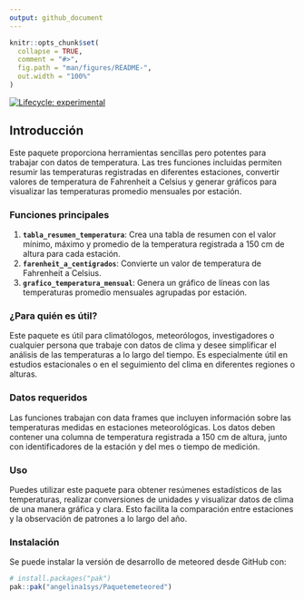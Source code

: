 ```yaml
---
output: github_document
---
```


<!-- README.md is generated from README.Rmd. Please edit that file -->

```r
knitr::opts_chunk$set(
  collapse = TRUE,
  comment = "#>",
  fig.path = "man/figures/README-",
  out.width = "100%"
)
```


<!-- badges: start -->
[![Lifecycle: experimental](https://img.shields.io/badge/lifecycle-experimental-orange.svg)](https://lifecycle.r-lib.org/articles/stages.html#experimental)
<!-- badges: end -->

## Introducción
 
Este paquete proporciona herramientas sencillas pero potentes para trabajar con datos de temperatura. Las tres funciones incluidas permiten resumir las temperaturas registradas en diferentes estaciones, convertir valores de temperatura de Fahrenheit a Celsius y generar gráficos para visualizar las temperaturas promedio mensuales por estación.
 
### Funciones principales

1. **`tabla_resumen_temperatura`**: Crea una tabla de resumen con el valor mínimo, máximo y promedio de la temperatura registrada a 150 cm de altura para cada estación.
2. **`farenheit_a_centigrados`**: Convierte un valor de temperatura de Fahrenheit a Celsius.
3. **`grafico_temperatura_mensual`**: Genera un gráfico de líneas con las temperaturas promedio mensuales agrupadas por estación.
 
### ¿Para quién es útil?

 Este paquete es útil para climatólogos, meteorólogos, investigadores o cualquier persona que trabaje con datos de clima y desee simplificar el análisis de las temperaturas a lo largo del tiempo. Es especialmente útil en estudios estacionales o en el seguimiento del clima en diferentes regiones o alturas.

### Datos requeridos

Las funciones trabajan con data frames que incluyen información sobre las temperaturas medidas en estaciones meteorológicas. Los datos deben contener una columna de temperatura registrada a 150 cm de altura, junto con identificadores de la estación y del mes o tiempo de medición.
 
### Uso

Puedes utilizar este paquete para obtener resúmenes estadísticos de las temperaturas, realizar conversiones de unidades y visualizar datos de clima de una manera gráfica y clara. Esto facilita la comparación entre estaciones y la observación de patrones a lo largo del año.

### Instalación

Se puede instalar la versión de desarrollo de meteored desde GitHub con:

``` r
# install.packages("pak")
pak::pak("angelina1sys/Paquetemeteored")
```


